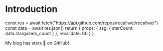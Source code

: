 # Introduction


  const res = await fetch("https://api.github.com/repos/recallwei/recallwei")
  const data = await res.json()
  return {
    props: {
      ssg: {
        starCount: data.stargazers_count
      }
    },
    revalidate: 60
  }
}

<div className="p-4 border border-gray-200 dark:border-gray-900 rounded mt-6">
  My blog has <StarCount /> stars 🌟 on GitHub!
</div>
